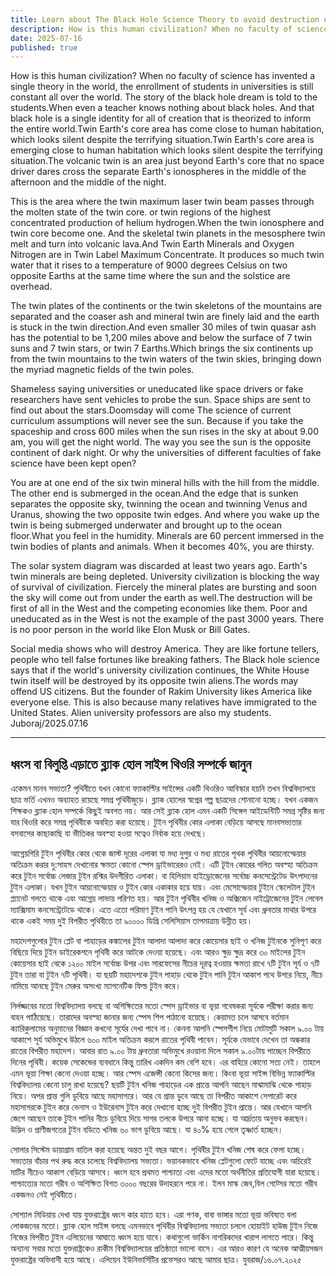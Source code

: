 ```yaml
---
title: Learn about The Black Hole Science Theory to avoid destruction or extinction
description: How is this human civilization? When no faculty of science has invented a single theory in the world, the enrollment of students in universities is still constant all over the world. The story of the black hole dream is told to the students.When even a teacher knows nothing about black holes.
date: 2025-07-16
published: true
---
```


How is this human civilization? When no faculty of science has invented a single theory in the world, the enrollment of students in universities is still constant all over the world. The story of the black hole dream is told to the students.When even a teacher knows nothing about black holes.  And that black hole is a single identity for all of creation that is theorized to inform the entire world.Twin Earth's core area has come close to human habitation, which looks silent despite the terrifying situation.Twin Earth's core area is emerging close to human habitation which looks silent despite the terrifying situation.The volcanic twin is an area just beyond Earth's core that no space driver dares cross the separate Earth's ionospheres in the middle of the afternoon and the middle of the night.

This is the area where the twin maximum laser twin beam passes through the molten state of the twin core. or twin regions of the highest concentrated production of helium hydrogen.When the twin ionosphere and twin core become one. And the skeletal twin planets in the mesosphere twin melt and turn into volcanic lava.And Twin Earth Minerals and Oxygen Nitrogen are in Twin Label Maximum Concentrate. It produces so much twin water that it rises to a temperature of 9000 degrees Celsius on two opposite Earths at the same time where the sun and the solstice are overhead.

The twin plates of the continents or the twin skeletons of the mountains are separated and the coaser ash and mineral twin are finely laid and the earth is stuck in the twin direction.And even smaller 30 miles of twin quasar ash has the potential to be 1,200 miles above and below the surface of 7 twin suns and 7 twin stars, or twin 7 Earths.Which brings the six continents up from the twin mountains to the twin waters of the twin skies, bringing down the myriad magnetic fields of the twin poles.

Shameless saying universities or uneducated like space drivers or fake researchers have sent vehicles to probe the sun.  Space ships are sent to find out about the stars.Doomsday will come The science of current curriculum assumptions will never see the sun. Because if you take the spaceship and cross 600 miles when the sun rises in the sky at about 9.00 am, you will get the night world. The way you see the sun is the opposite continent of dark night.
Or why the universities of different faculties of fake science have been kept open?

You are at one end of the six twin mineral hills with the hill from the middle. The other end is submerged in the ocean.And the edge that is sunken separates the opposite sky, twinning the ocean and twinning Venus and Uranus, showing the two opposite twin edges. And where you wake up the twin is being submerged underwater and brought up to the ocean floor.What you feel in the humidity. Minerals are 60 percent immersed in the twin bodies of plants and animals. When it becomes 40%, you are thirsty.

The solar system diagram was discarded at least two years ago. Earth's twin minerals are being depleted. University civilization is blocking the way of survival of civilization.  Fiercely the mineral plates are bursting and soon the sky will come out from under the earth as well.The destruction will be first of all in the West and the competing economies like them. Poor and uneducated as in the West is not the example of the past 3000 years. There is no poor person in the world like Elon Musk or Bill Gates.

Social media shows who will destroy America. They are like fortune tellers, people who tell false fortunes like breaking fathers. The Black hole science says that if the world's university civilization continues, the White House twin itself will be destroyed by its opposite twin aliens.The words may offend US citizens. But the founder of Rakim University likes America like everyone else. This is also because many relatives have immigrated to the United States. Alien university professors are also my students.
Juboraj/2025.07.16

---

## ধ্বংস বা  বিলুপ্তি এড়াতে ব্ল‍্যাক হোল সাইন্স থিওরি সম্পর্কে জানুন

একেমন মানব সভ‍্যতা? পৃথিবীতে যখন কোনো ফ‍্যাকাল্টির সাইন্সের একটি থিওরিও আবিস্কার হয়নি তখন বিশ্ববিদ্যালয়ে ছাত্র ভর্তি এখনও অব‍্যাহত রয়েছে সমগ্র পৃথিবীজুড়ে। ব্ল‍্যাক হোলের স্বপ্নের গল্প ছাত্রদের শোনানো হচ্ছে। যখন একজন শিক্ষকও ব্ল‍্যাক হোল সম্পর্কে কিছুই অবগত নয়।  আর সেই ব্ল‍্যাক হোল এমন একটি সিঙ্গেল আইডেন্টিটি সমগ্র সৃষ্টির জন‍্য যার থিওরি করে সমগ্র পৃথিবীকে অবহিত করা হয়েছে। টুইন পৃথিবীর কোর এলাকা বেড়িয়ে আসছে মানবসভ‍্যতার বসবাসের কাছাকাছি যা ভীতিকর অবস্হা হওয়া সত্বেও নির্বাক হয়ে দেখছে।

আগ্নেয়গিরি টুইন পৃথিবীর কোর থেকে জাস্ট দূরের এলাকা যা মধ‍্য দুপুর ও মধ‍্য রাতের পৃথক পৃথিবীর আয়নোস্ফেয়ার অতিক্রম করার দু:সাহস দেখানোর ক্ষমতা কোনো স্পেস ড্রাইভারেরও নেই। এটি টূইন কোরের গলিত অবস্হা অতিক্রম করে টুইন সর্বোচ্চ লেজার টুইন রশ্মির উদগীরিত এলাকা। বা হিলিয়াম হাইড্রোজেনের সর্বোচ্চ কনসেন্ট্রেটেড উৎপাদনের টুইন এলাকা।
যখন টুইন আয়নোস্ফেয়ার ও টুইন কোর একাকার হয়ে যায়। এবং মেসোস্ফেয়ার টুইনে স্কেলেটাল টুইন প্ল‍্যানেট গলতে থাকে এবং আগ্নেয় লাভায় পরিণত হয়।
আর টুইন পৃথিবীর খনিজ ও অক্সিজেন নাইট্রোজেনের টুইন লেবেল ম‍্যাক্সিমাম কনসেন্ট্রেটেডে থাকে। এতে এতো পরিমাণ টুইন পানি উৎপন্ন হয় যে যেখানে সূর্য এবং ধ্রুবতার মাথার উপরে থাকে একই সময় দুই বিপরীত  পৃথিবীতে  তা ৯০০০০ ডিগ্রি সেলিসিয়াস তাপমাত্রায় উন্নীত হয়।

মহাদেশগুলোর টুইন প্লেট বা পাহাড়ের কঙ্কালের টুইন আলাদা আলাদা করে কোয়েসার ছাই ও খনিজ টুইনকে সুনিপূণ করে বিছিয়ে দিয়ে   টুইন ডাইরেকশনে পৃথিবী করে আটকে দেওয়া হয়েছে।  এবং আরও ক্ষুদ্র ক্ষুদ্র করে ৩০ মাইলের টুইন কোয়েসার ছাই থেকে  ১২০০ মাইল সর্বোচ্চ উপর এবং সারফেসের নীচের দূরত্ব হওয়ার ক্ষমতা রাখে ৭টি টুইন সূর্য ও ৭টি টুইন তারা বা টুইন ৭টি পৃথিবী। যা ছয়টি মহাদেশকে টুইন পাহাড় থেকে টুইন পানি টুইন আকাশ পথে উপরে নিয়ে, নীচে নামিয়ে আনছে টুইন মেরুর অসংখ‍্য ম‍্যাগনেটিক ফিল্ড টুইন করে।

নির্লজ্জবের মতো বিশ্ববিদ্যালয় বলছে বা অশিক্ষিতের মতো স্পেস ড্রাইভার বা ভূয়া গবেষকরা সূর্যকে পরীক্ষা করার জন‍্য বাহন পাঠিয়েছে।  তারাদের অবস্হা জানার জন‍্য স্পেস শিপ পাঠানো হয়েছে। কেয়ামত চলে আসবে বর্তমান ক‍্যারিকুলামের অনুমানের বিজ্ঞান কখনো সূর্যের দেখা পাবে না। কেননা আপনি স্পেসশীপ নিয়ে মোটামুটি সকাল ৯.০০ টায় আকাশে সূর্য অভিমুখে উঠলে ৬০০ মাইল অতিক্রম করলে রাতের পৃথিবী পাবেন। সূর্যকে যেভাবে দেখেন তা অন্ধকার রাতের বিপরীত মহাদেশ। আবার রাত ৯.০০ টায় ধ্রুবতারা অভিমুখে রওয়ানা দিলে  সকাল ৯.০০টায় পাচ্ছেন বিপরীতে দিনের পূথিবী। কয়েক সেকেন্ডের ব‍্যবধানে কিন্তু তারিখ একদিন কম বেশি হবে। এর বাহিরে কোনো সত‍্য নেই। তাহলে এমন ভূয়া শিক্ষা কেনো দেওয়া হচ্ছে। আর স্পেস এজেন্সী কেনো কিসের জন‍্য। কিংবা ভূয়া সাইন্স বিভিন্ন  ফ‍্যাকাল্টির বিশ্ববিদ‍্যালয় কেনো চালু রাখা হয়েছে?
ছয়টি টুইন খনিজ পাহাড়ের এক প্রান্তে আপনি আছেন মাঝামাঝি থেকে পাহাড় নিয়ে। অপর প্রান্ত গুলি ডুবিয়ে আছে মহাসাগরে। আর যে প্রান্ত ডুবে আছে তা বিপরীত আকাশে সেপারেট করে মহাসাগরকে টুইন করে  ভেনাস ও ইউরেনাস টুইন করে দেখানো হচ্ছে দুই বিপরীত টুইন প্রান্তে। আর যেখানে আপনি জেগে আছেন তাকে টুইন পানির নীচে ডুবিয়ে দিয়ে সাগর তলকে উপরে আনা হচ্ছে। যা আর্দ্রতায় অনুভব করছেন। উদ্ভিদ ও প্রাণীজগতের  টুইন বডিতে খনিজ ৬০ ভাগ ডুবিয়ে আছে। যা ৪০% হয়ে গেলে তৃষ্ণার্ত হচ্ছেন।   

সোলার সিস্টেম ডায়াগ্রাম বাতিল করা হয়েছে অন্তত দুই বছর আগে। পৃথিবীর টুইন খনিজ শেষ করে ফেলা হচ্ছে। সভ‍্যতার বাঁচার পথ রুদ্ধ করে চলেছে বিশ্ববিদ্যালয় সভ‍্যতা।  ভয়ানকভাবে খনিজ প্লেটগুলো ফেটে যাচ্ছে এবং অচিরেই মাটির নীচেও আকাশ বেড়িয়ে আসবে। ধ্বংস হবে প্রথমত পাশ্চাত্য এবং এদের মতো অর্থনীতির প্রতিযোগী যারা হয়েছে। পাশ্চাত্যের মতো গরীব ও অশিক্ষিত বিগত ৩০০০ বছরের উদাহরনে পরে না। ইলন মাস্ক জেব,বিল গেট্সের মতো গরীব একজনও নেই পৃথিবীতে।

সোশ‍্যাল মিডিয়ায় দেখা যায় যুক্তরাষ্ট্রের ধ্বংস কার হাতে হবে। এরা গণক, বাবা ভাঙ্গার মতো ভূয়া ভবিষ‍্যত বলা লোকজনের মতো। ব্ল‍্যাক হোল সাইন্স বলছে এমনভাবে পৃথিবীর বিশ্ববিদ্যালয় সভ‍্যতা চললে হোয়াইট হাউজ টুইন নিজে নিজের বিপরীত টুইন এলিয়েনের আঘাতে ধ্বংস হয়ে যাবে। কথাগুলো ভার্কিন নাগরিকদের খারাপ লাগতে পারে। কিন্তু অন‍্যান‍্য সবার মতো  যুক্তরাষ্ট্রকেও রাকীম বিশ্ববিদ্যালয়ের প্রতিষ্ঠাতা ভালো বাসে। এর আরও কারণ যে অনেক আত্মীয়সজন যুক্তরাষ্ট্রের অভিবাসী হয়ে আছে। এলিয়েন ইউনিভার্সিটির প্রফেসরও আছে আমার ছাত্র। 
যুবরাজ/১৬.০৭.২০২৫
